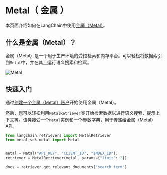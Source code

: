 # Metal（ 金属 ）

本页面介绍如何在LangChain中使用[金属（Metal）](https://getmetal.io)。

## 什么是金属（Metal）？

金属（Metal）是一个用于生产环境的受控检索和内存平台。可以轻松将数据索引到`Metal`中，并在其上运行语义搜索和检索。

![Metal](/img/MetalDash.png)

## 快速入门

通过[创建一个金属（Metal）账户](https://app.getmetal.io/signup)开始使用金属（Metal）。

然后，您可以轻松利用`MetalRetriever`类开始检索数据以进行语义搜索、提示上下文等。该类接受一个`Metal`实例和一个参数字典，用于传递给金属（Metal）API。

```python
from langchain.retrievers import MetalRetriever
from metal_sdk.metal import Metal


metal = Metal("API_KEY", "CLIENT_ID", "INDEX_ID");
retriever = MetalRetriever(metal, params={"limit": 2})

docs = retriever.get_relevant_documents("search term")
```
